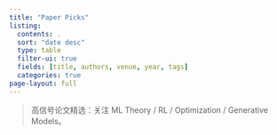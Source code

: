 ```yaml
---
title: "Paper Picks"
listing:
  contents: .
  sort: "date desc"
  type: table
  filter-ui: true
  fields: [title, authors, venue, year, tags]
  categories: true
page-layout: full
---
```


> 高信号论文精选：关注 ML Theory / RL / Optimization / Generative Models。
